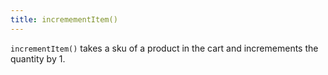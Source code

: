 ```yaml
---
title: incremementItem()
---
```




`incrementItem()` takes a sku of a product in the cart and incremements the quantity by 1.


<CartDisplayWrapper>
    <IncrementItem product={{
      name: 'Bananas',
      sku: 'sku_GBJ2Ep8246qeeT',
      price: 400,
      image:
        'https://images.unsplash.com/photo-1574226516831-e1dff420e562?ixlib=rb-1.2.1&ixid=eyJhcHBfaWQiOjEyMDd9&auto=format&fit=crop&w=1050&q=80',
      currency: 'USD',
    }} />
</CartDisplayWrapper>

